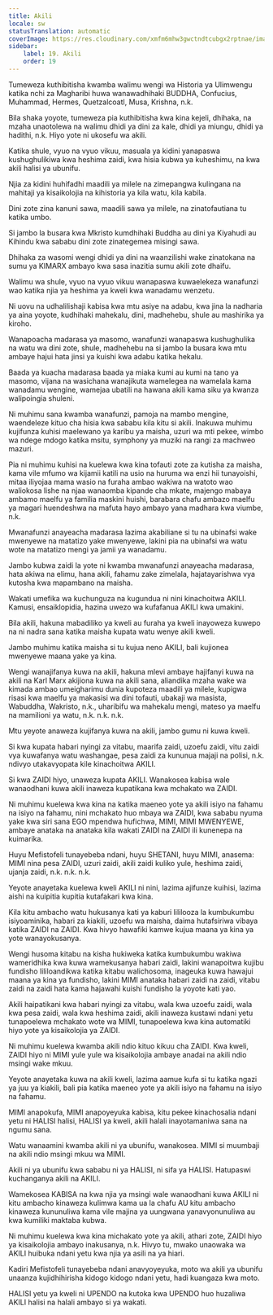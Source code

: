 ```yaml
---
title: Akili
locale: sw
statusTranslation: automatic
coverImage: https://res.cloudinary.com/xmfm6mhw3gwctndtcubgx2rptnae/image/upload/v1740337243/small_cover_educacion_fundamental_a051170f1c.webp
sidebar:
    label: 19. Akili
    order: 19
---
```

Tumeweza kuthibitisha kwamba walimu wengi wa Historia ya Ulimwengu katika nchi za Magharibi huwa wanawadhihaki BUDDHA, Confucius, Muhammad, Hermes, Quetzalcoatl, Musa, Krishna, n.k.

Bila shaka yoyote, tumeweza pia kuthibitisha kwa kina kejeli, dhihaka, na mzaha unaotolewa na walimu dhidi ya dini za kale, dhidi ya miungu, dhidi ya hadithi, n.k. Hiyo yote ni ukosefu wa akili.

Katika shule, vyuo na vyuo vikuu, masuala ya kidini yanapaswa kushughulikiwa kwa heshima zaidi, kwa hisia kubwa ya kuheshimu, na kwa akili halisi ya ubunifu.

Njia za kidini huhifadhi maadili ya milele na zimepangwa kulingana na mahitaji ya kisaikolojia na kihistoria ya kila watu, kila kabila.

Dini zote zina kanuni sawa, maadili sawa ya milele, na zinatofautiana tu katika umbo.

Si jambo la busara kwa Mkristo kumdhihaki Buddha au dini ya Kiyahudi au Kihindu kwa sababu dini zote zinategemea misingi sawa.

Dhihaka za wasomi wengi dhidi ya dini na waanzilishi wake zinatokana na sumu ya KIMARX ambayo kwa sasa inazitia sumu akili zote dhaifu.

Walimu wa shule, vyuo na vyuo vikuu wanapaswa kuwaelekeza wanafunzi wao katika njia ya heshima ya kweli kwa wanadamu wenzetu.

Ni uovu na udhalilishaji kabisa kwa mtu asiye na adabu, kwa jina la nadharia ya aina yoyote, kudhihaki mahekalu, dini, madhehebu, shule au mashirika ya kiroho.

Wanapoacha madarasa ya masomo, wanafunzi wanapaswa kushughulika na watu wa dini zote, shule, madhehebu na si jambo la busara kwa mtu ambaye hajui hata jinsi ya kuishi kwa adabu katika hekalu.

Baada ya kuacha madarasa baada ya miaka kumi au kumi na tano ya masomo, vijana na wasichana wanajikuta wamelegea na wamelala kama wanadamu wengine, wamejaa ubatili na hawana akili kama siku ya kwanza walipoingia shuleni.

Ni muhimu sana kwamba wanafunzi, pamoja na mambo mengine, waendeleze kituo cha hisia kwa sababu kila kitu si akili. Inakuwa muhimu kujifunza kuhisi maelewano ya karibu ya maisha, uzuri wa mti pekee, wimbo wa ndege mdogo katika msitu, symphony ya muziki na rangi za machweo mazuri.

Pia ni muhimu kuhisi na kuelewa kwa kina tofauti zote za kutisha za maisha, kama vile mfumo wa kijamii katili na usio na huruma wa enzi hii tunayoishi, mitaa iliyojaa mama wasio na furaha ambao wakiwa na watoto wao waliokosa lishe na njaa wanaomba kipande cha mkate, majengo mabaya ambamo maelfu ya familia maskini huishi, barabara chafu ambazo maelfu ya magari huendeshwa na mafuta hayo ambayo yana madhara kwa viumbe, n.k.

Mwanafunzi anayeacha madarasa lazima akabiliane si tu na ubinafsi wake mwenyewe na matatizo yake mwenyewe, lakini pia na ubinafsi wa watu wote na matatizo mengi ya jamii ya wanadamu.

Jambo kubwa zaidi la yote ni kwamba mwanafunzi anayeacha madarasa, hata akiwa na elimu, hana akili, fahamu zake zimelala, hajatayarishwa vya kutosha kwa mapambano na maisha.

Wakati umefika wa kuchunguza na kugundua ni nini kinachoitwa AKILI. Kamusi, ensaiklopidia, hazina uwezo wa kufafanua AKILI kwa umakini.

Bila akili, hakuna mabadiliko ya kweli au furaha ya kweli inayoweza kuwepo na ni nadra sana katika maisha kupata watu wenye akili kweli.

Jambo muhimu katika maisha si tu kujua neno AKILI, bali kujionea mwenyewe maana yake ya kina.

Wengi wanajifanya kuwa na akili, hakuna mlevi ambaye hajifanyi kuwa na akili na Karl Marx akijiona kuwa na akili sana, aliandika mzaha wake wa kimada ambao umeigharimu dunia kupoteza maadili ya milele, kupigwa risasi kwa maelfu ya makasisi wa dini tofauti, ubakaji wa masista, Wabuddha, Wakristo, n.k., uharibifu wa mahekalu mengi, mateso ya maelfu na mamilioni ya watu, n.k. n.k. n.k.

Mtu yeyote anaweza kujifanya kuwa na akili, jambo gumu ni kuwa kweli.

Si kwa kupata habari nyingi za vitabu, maarifa zaidi, uzoefu zaidi, vitu zaidi vya kuwafanya watu washangae, pesa zaidi za kununua majaji na polisi, n.k. ndivyo utakavyopata kile kinachoitwa AKILI.

Si kwa ZAIDI hiyo, unaweza kupata AKILI. Wanakosea kabisa wale wanaodhani kuwa akili inaweza kupatikana kwa mchakato wa ZAIDI.

Ni muhimu kuelewa kwa kina na katika maeneo yote ya akili isiyo na fahamu na isiyo na fahamu, nini mchakato huo mbaya wa ZAIDI, kwa sababu nyuma yake kwa siri sana EGO mpendwa hufichwa, MIMI, MIMI MWENYEWE, ambaye anataka na anataka kila wakati ZAIDI na ZAIDI ili kunenepa na kuimarika.

Huyu Mefistofeli tunayebeba ndani, huyu SHETANI, huyu MIMI, anasema: MIMI nina pesa ZAIDI, uzuri zaidi, akili zaidi kuliko yule, heshima zaidi, ujanja zaidi, n.k. n.k. n.k.

Yeyote anayetaka kuelewa kweli AKILI ni nini, lazima ajifunze kuihisi, lazima aishi na kuipitia kupitia kutafakari kwa kina.

Kila kitu ambacho watu hukusanya kati ya kaburi lililooza la kumbukumbu isiyoaminika, habari za kiakili, uzoefu wa maisha, daima hutafsiriwa vibaya katika ZAIDI na ZAIDI. Kwa hivyo hawafiki kamwe kujua maana ya kina ya yote wanayokusanya.

Wengi husoma kitabu na kisha hukiweka katika kumbukumbu wakiwa wameridhika kwa kuwa wamekusanya habari zaidi, lakini wanapoitwa kujibu fundisho lililoandikwa katika kitabu walichosoma, inageuka kuwa hawajui maana ya kina ya fundisho, lakini MIMI anataka habari zaidi na zaidi, vitabu zaidi na zaidi hata kama hajawahi kuishi fundisho la yoyote kati yao.

Akili haipatikani kwa habari nyingi za vitabu, wala kwa uzoefu zaidi, wala kwa pesa zaidi, wala kwa heshima zaidi, akili inaweza kustawi ndani yetu tunapoelewa mchakato wote wa MIMI, tunapoelewa kwa kina automatiki hiyo yote ya kisaikolojia ya ZAIDI.

Ni muhimu kuelewa kwamba akili ndio kituo kikuu cha ZAIDI. Kwa kweli, ZAIDI hiyo ni MIMI yule yule wa kisaikolojia ambaye anadai na akili ndio msingi wake mkuu.

Yeyote anayetaka kuwa na akili kweli, lazima aamue kufa si tu katika ngazi ya juu ya kiakili, bali pia katika maeneo yote ya akili isiyo na fahamu na isiyo na fahamu.

MIMI anapokufa, MIMI anapoyeyuka kabisa, kitu pekee kinachosalia ndani yetu ni HALISI halisi, HALISI ya kweli, akili halali inayotamaniwa sana na ngumu sana.

Watu wanaamini kwamba akili ni ya ubunifu, wanakosea. MIMI si muumbaji na akili ndio msingi mkuu wa MIMI.

Akili ni ya ubunifu kwa sababu ni ya HALISI, ni sifa ya HALISI. Hatupaswi kuchanganya akili na AKILI.

Wamekosea KABISA na kwa njia ya msingi wale wanaodhani kuwa AKILI ni kitu ambacho kinaweza kulimwa kama ua la chafu AU kitu ambacho kinaweza kununuliwa kama vile majina ya uungwana yanavyonunuliwa au kwa kumiliki maktaba kubwa.

Ni muhimu kuelewa kwa kina michakato yote ya akili, athari zote, ZAIDI hiyo ya kisaikolojia ambayo inakusanya, n.k. Hivyo tu, mwako unaowaka wa AKILI huibuka ndani yetu kwa njia ya asili na ya hiari.

Kadiri Mefistofeli tunayebeba ndani anavyoyeyuka, moto wa akili ya ubunifu unaanza kujidhihirisha kidogo kidogo ndani yetu, hadi kuangaza kwa moto.

HALISI yetu ya kweli ni UPENDO na kutoka kwa UPENDO huo huzaliwa AKILI halisi na halali ambayo si ya wakati.

